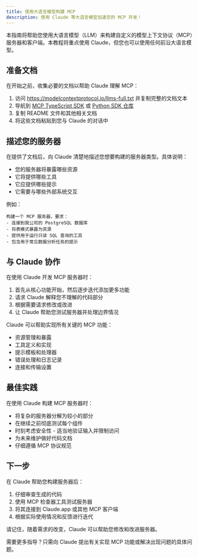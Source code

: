 ```yaml
---
title: 使用大语言模型构建 MCP
description: 使用 Claude 等大语言模型加速您的 MCP 开发！
---
```


本指南将帮助您使用大语言模型（LLM）来构建自定义的模型上下文协议（MCP）服务器和客户端。本教程将重点使用 Claude，但您也可以使用任何前沿大语言模型。

## 准备文档

在开始之前，收集必要的文档以帮助 Claude 理解 MCP：

1. 访问 https://modelcontextprotocol.io/llms-full.txt 并复制完整的文档文本
2. 导航到 [MCP TypeScript SDK](https://github.com/modelcontextprotocol/typescript-sdk) 或 [Python SDK 仓库](https://github.com/modelcontextprotocol/python-sdk)
3. 复制 README 文件和其他相关文档
4. 将这些文档粘贴到您与 Claude 的对话中

## 描述您的服务器

在提供了文档后，向 Claude 清楚地描述您想要构建的服务器类型。具体说明：

- 您的服务器将暴露哪些资源
- 它将提供哪些工具
- 它应提供哪些提示
- 它需要与哪些外部系统交互

例如：
```
构建一个 MCP 服务器，要求：
- 连接到我公司的 PostgreSQL 数据库
- 将表模式暴露为资源
- 提供用于运行只读 SQL 查询的工具
- 包含用于常见数据分析任务的提示
```

## 与 Claude 协作

在使用 Claude 开发 MCP 服务器时：

1. 首先从核心功能开始，然后逐步迭代添加更多功能
2. 请求 Claude 解释您不理解的代码部分
3. 根据需要请求修改或改进
4. 让 Claude 帮助您测试服务器并处理边界情况

Claude 可以帮助实现所有关键的 MCP 功能：

- 资源管理和暴露
- 工具定义和实现
- 提示模板和处理器
- 错误处理和日志记录
- 连接和传输设置

## 最佳实践

在使用 Claude 构建 MCP 服务器时：

- 将复杂的服务器分解为较小的部分
- 在继续之前彻底测试每个组件
- 时刻考虑安全性 - 适当地验证输入并限制访问
- 为未来维护做好代码文档
- 仔细遵循 MCP 协议规范

## 下一步

在 Claude 帮助您构建服务器后：

1. 仔细审查生成的代码
2. 使用 MCP 检查器工具测试服务器
3. 将其连接到 Claude.app 或其他 MCP 客户端
4. 根据实际使用情况和反馈进行迭代

请记住，随着需求的改变，Claude 可以帮助您修改和改进服务器。

需要更多指导？只需向 Claude 提出有关实现 MCP 功能或解决出现问题的具体问题。
